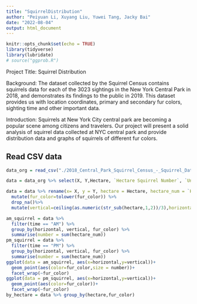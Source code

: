 ```yaml
---
title: "SquirrelDistribution"
author: "Peiyuan Li, Xuyang Liu, Yuwei Tang, Jacky Bai"
date: "2022-08-04"
output: html_document
---
```


```r
knitr::opts_chunk$set(echo = TRUE)
library(tidyverse)
library(lubridate)
# source("ggprob.R")

```

Project Title: Squirrel Distribution

Background: 
The dataset collected by the Squirrel Census contains squirrels data for each of the 3023 sightings in the New York Central Park in 2018, and demonstrates its findings to the public in 2019. This dataset provides us with location coordinates, primary and secondary fur colors, sighting time and other important data.


Introduction: 
Squirrels at New York City central park are becoming a popular scene among citizens and travelers. Our project will present a solid analysis of squirrel data collected at NYC central park and provide distribution data and graphs of squirrels of different fur colors.

## Read CSV data

```r
data_org = read_csv("./2018_Central_Park_Squirrel_Census_-_Squirrel_Data.csv")

data = data_org %>% select(X, Y,Hectare, `Hectare Squirrel Number`, `Unique Squirrel ID`, Shift,Age,`Primary Fur Color`,Location)

data = data %>% rename(x= X, y = Y, hectare = Hectare, hectare_num = `Hectare Squirrel Number`, id = `Unique Squirrel ID`, time = Shift, age = Age, fur_color = `Primary Fur Color`, location = Location) %>% 
  mutate(fur_color=tolower(fur_color)) %>%
  drop_na()%>%
  mutate(vertical=ceiling(as.numeric(str_sub(hectare,1,2))/3),horizontal=str_sub(hectare,3,3))
```

```r
am_squirrel = data %>%
  filter(time == "AM") %>%
  group_by(horizontal, vertical, fur_color) %>%
  summarise(number = sum(hectare_num))
pm_squirrel = data %>%
  filter(time == "PM") %>%
  group_by(horizontal, vertical, fur_color) %>%
  summarise(number = sum(hectare_num))
ggplot(data = am_squirrel, aes(x=horizontal,y=vertical))+
  geom_point(aes(color=fur_color,size = number))+
  facet_wrap(~fur_color)
ggplot(data = pm_squirrel, aes(x=horizontal,y=vertical))+
  geom_point(aes(color=fur_color))+
  facet_wrap(~fur_color)
by_hectare = data %>% group_by(hectare,fur_color)

```







